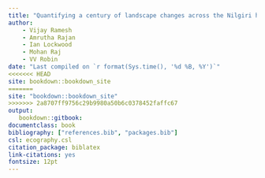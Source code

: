 ```yaml
---
title: "Quantifying a century of landscape changes across the Nilgiri hills of the Western Ghats (1848-2017)"
author:
	- Vijay Ramesh
	- Amrutha Rajan
	- Ian Lockwood
	- Mohan Raj
	- VV Robin
date: "Last compiled on `r format(Sys.time(), '%d %B, %Y')`"
<<<<<<< HEAD
site: bookdown::bookdown_site
=======
site: "bookdown::bookdown_site"
>>>>>>> 2a8707ff9756c29b9980a50b6c0378452faffc67
output: 
   bookdown::gitbook:
documentclass: book
bibliography: ["references.bib", "packages.bib"]
csl: ecography.csl 
citation_package: biblatex
link-citations: yes
fontsize: 12pt
---
```




